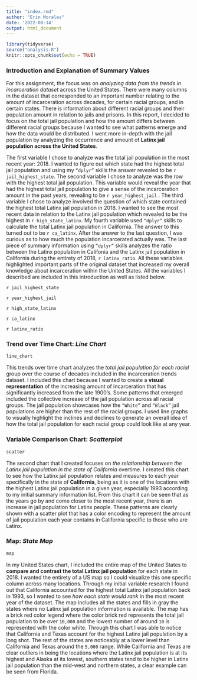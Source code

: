 ```yaml
---
title: "index.rmd"
author: "Erin Morales"
date: '2022-08-14'
output: html_document
---
```


```r
library(tidyverse)
source("analysis.R")
knitr::opts_chunk$set(echo = TRUE)
```

### **Introduction and Explanation of Summary Values**

For this assignment, the focus was on _analyzing data from the trends in incarceration dataset_ across the United States. There were many columns in the dataset that corresponded to an important number relating to the amount of incarceration across decades, for certain racial groups, and in certain states. There is information about different racial groups and their population amount in relation to jails and prisons. In this report, I decided to focus on the total jail population and how the amount differs between different racial groups because I wanted to see what patterns emerge and how the data would be distributed. I went more in-depth with the jail population by analyzing the occurrence and amount of **Latinx jail population across the United States**. 

The first variable I chose to analyze was the total jail population in the most recent year: 2018. I wanted to figure out which state had the highest total jail population and using my `“dplyr”` skills the answer revealed to be ```r jail_highest_state```. The second variable I chose to analyze was the row with the highest total jail population. This variable would reveal the year that had the highest total jail population to give a sense of the incarceration amount in the past years, revealing to be ```r year_highest_jail``` . The third variable I chose to analyze involved the question of which state contained the highest total Latinx jail population in 2018. I wanted to see the most recent data in relation to the Latinx jail population which revealed to be the highest in ```r high_state_latinx```. My fourth variable used `“dplyr”` skills to calculate the total Latinx jail population in California. The answer to this turned out to be ```r ca_latinx```. After the answer to the last question, I was curious as to how much the population incarcerated actually was. The last piece of summary information using `“dplyr”` skills analyzes the ratio between the Latinx population in Califonia and the Latinx jail population in California during the entirety of 2018, ```r latinx_ratio```. All these variables highlighted important parts of the original dataset that increased my overall knowledge about incarceration within the United States. All the variables I described are included in this introduction as well as listed below.

``r jail_highest_state``

``r year_highest_jail``

``r high_state_latinx``

``r ca_latinx``

``r latinx_ratio``

### **Trend over Time Chart:** _Line Chart_
```r
line_chart
```

This trends over time chart analyzes the _total jail population for each racial_ group over the course of decades included in the incarceration trends dataset. I included this chart because I wanted to create a **visual representation** of the increasing amount of incarceration that has significantly increased from the late 1900’s. Some patterns that emerged included the collective increase of the jail population across all racial groups. The jail population showcases how the `“White”` and `“Black”` jail populations are higher than the rest of the racial groups. I used line graphs to visually highlight the inclines and declines to generate an overall idea of how the total jail population for each racial group could look like at any year.

### **Variable Comparison Chart:** _Scatterplot_
```r
scatter
```

The second chart that I created focuses on _the relationship between the Latinx jail population in the state of California_ overtime. I created this chart to see how the Latinx jail population relates and measures to each year specifically in the state of **California**, being as it is one of the locations with the highest Latinx jail population in a given year, especially 1993 according to my initial summary information list. From this chart it can be seen that as the years go by and come closer to the most recent year, there is an increase in jail population for Latinx people. These patterns are clearly shown with a scatter plot that has a color encoding to represent the amount of jail population each year contains in California specific to those who are Latinx. 

### **Map:** _State Map_
```r
map
```

In my United States chart, I included the entire map of the United States to **compare and contrast the total Latinx jail population** for each state in 2018. I wanted the entirety of a US map so I could visualize this one specific column across many locations. Through my initial variable research I found out that California accounted for the highest total Latinx jail population back in 1993, so I wanted to see _how each state would rank_ in the most recent year of the dataset. The map includes all the states and fills in gray the states where no Latinx jail population information is available. The map has a brick red color legend where the color brick red represents the total jail population to be over `10,000` and the lowest number of around `10` is represented with the color white. Through this chart I was able to notice that California and Texas account for the highest Latinx jail population by a long shot. The rest of the states are noticeably at a lower level than California and Texas around the `5,000` range. While California and Texas are clear outliers in being the locations where the Latinx jail population is at its highest and Alaska at its lowest, southern states tend to be higher in Latinx jail population than the mid-west and northern states, a clear example can be seen from Florida. 
